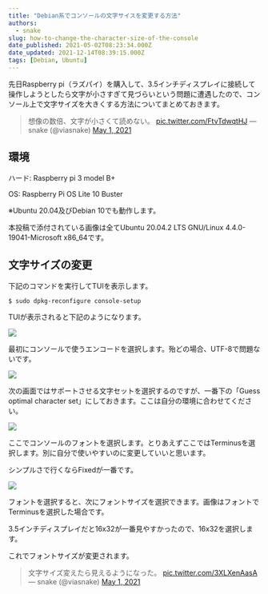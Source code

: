 ```yaml
---
title: "Debian系でコンソールの文字サイスを変更する方法"
authors:
  - snake
slug: how-to-change-the-character-size-of-the-console
date_published: 2021-05-02T08:23:34.000Z
date_updated: 2021-12-14T08:39:15.000Z
tags: [Debian, Ubuntu]
---
```


先日Raspberry pi（ラズパイ）を購入して、3.5インチディスプレイに接続して操作しようとしたら文字が小さすぎて見づらいという問題に遭遇したので、コンソール上で文字サイズを大きくする方法についてまとめておきます。

> 想像の数倍、文字が小さくて読めない。 [pic.twitter.com/FtvTdwqtHJ](https://t.co/FtvTdwqtHJ)
> &mdash; snake (@viasnake) [May 1, 2021](https://twitter.com/viasnake/status/1388369771872194562?ref_src=twsrc%5Etfw)

## 環境

ハード: Raspberry pi 3 model B+

OS: Raspberry Pi OS Lite 10 Buster

※Ubuntu 20.04及びDebian 10でも動作します。

本投稿で添付されている画像は全てUbuntu 20.04.2 LTS GNU/Linux 4.4.0-19041-Microsoft x86_64です。

## 文字サイズの変更

下記のコマンドを実行してTUIを表示します。

    $ sudo dpkg-reconfigure console-setup

TUIが表示されると下記のようになります。

![](https://i.imgur.com/5R42MNa.png)

最初にコンソールで使うエンコードを選択します。殆どの場合、UTF-8で問題ないです。

![](https://i.imgur.com/4QYvoZG.png)

次の画面ではサポートさせる文字セットを選択するのですが、一番下の「Guess optimal character set」にしておきます。ここは自分の環境に合わせてください。

![](https://i.imgur.com/CHnkSBB.png)

ここでコンソールのフォントを選択します。とりあえずここではTerminusを選択します。別に自分で使いやすいのに変更していいと思います。

シンプルさで行くならFixedが一番です。

![](https://i.imgur.com/dqjTNIF.png)

フォントを選択すると、次にフォントサイズを選択できます。画像はフォントでTerminusを選択した場合です。

3.5インチディスプレイだと16x32が一番見やすかったので、16x32を選択します。

これでフォントサイズが変更されます。

> 文字サイズ変えたら見えるようになった。 [pic.twitter.com/3XLXenAasA](https://t.co/3XLXenAasA)
> &mdash; snake (@viasnake) [May 1, 2021](https://twitter.com/viasnake/status/1388377449134579717?ref_src=twsrc%5Etfw)
